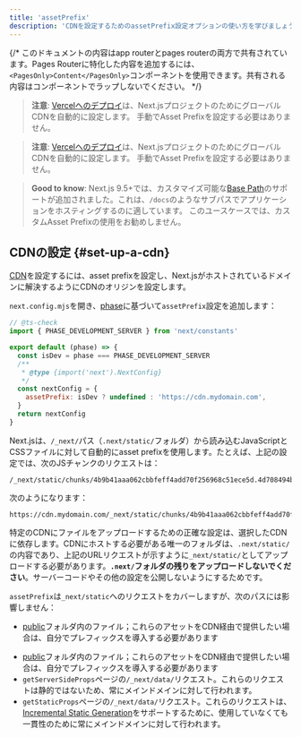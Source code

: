 ```yaml
---
title: 'assetPrefix'
description: 'CDNを設定するためのassetPrefix設定オプションの使い方を学びましょう。'
---
```


{/* このドキュメントの内容はapp routerとpages routerの両方で共有されています。Pages Routerに特化した内容を追加するには、`<PagesOnly>Content</PagesOnly>`コンポーネントを使用できます。共有される内容はコンポーネントでラップしないでください。 */}

<AppOnly>

> **注意**: [Vercelへのデプロイ](/docs/app/getting-started/deploying)は、Next.jsプロジェクトのためにグローバルCDNを自動的に設定します。
> 手動でAsset Prefixを設定する必要はありません。

</AppOnly>

<PagesOnly>

> **注意**: [Vercelへのデプロイ](https://nextjs.org/docs/canary/pages/getting-started/deploying)は、Next.jsプロジェクトのためにグローバルCDNを自動的に設定します。
> 手動でAsset Prefixを設定する必要はありません。

</PagesOnly>

> **Good to know**: Next.js 9.5+では、カスタマイズ可能な[Base Path](/docs/app/api-reference/config/next-config-js/basePath)のサポートが追加されました。これは、`/docs`のようなサブパスでアプリケーションをホスティングするのに適しています。
> このユースケースでは、カスタムAsset Prefixの使用をお勧めしません。

## CDNの設定 {#set-up-a-cdn}

[CDN](https://en.wikipedia.org/wiki/Content_delivery_network)を設定するには、asset prefixを設定し、Next.jsがホストされているドメインに解決するようにCDNのオリジンを設定します。

`next.config.mjs`を開き、[phase](/docs/app/api-reference/config/next-config-js#async-configuration)に基づいて`assetPrefix`設定を追加します：

```js title="next.config.mjs"
// @ts-check
import { PHASE_DEVELOPMENT_SERVER } from 'next/constants'

export default (phase) => {
  const isDev = phase === PHASE_DEVELOPMENT_SERVER
  /**
   * @type {import('next').NextConfig}
   */
  const nextConfig = {
    assetPrefix: isDev ? undefined : 'https://cdn.mydomain.com',
  }
  return nextConfig
}
```

Next.jsは、`/_next/`パス（`.next/static/`フォルダ）から読み込むJavaScriptとCSSファイルに対して自動的にasset prefixを使用します。たとえば、上記の設定では、次のJSチャンクのリクエストは：

```
/_next/static/chunks/4b9b41aaa062cbbfeff4add70f256968c51ece5d.4d708494b3aed70c04f0.js
```

次のようになります：

```
https://cdn.mydomain.com/_next/static/chunks/4b9b41aaa062cbbfeff4add70f256968c51ece5d.4d708494b3aed70c04f0.js
```

特定のCDNにファイルをアップロードするための正確な設定は、選択したCDNに依存します。CDNにホストする必要がある唯一のフォルダは、`.next/static/`の内容であり、上記のURLリクエストが示すように`_next/static/`としてアップロードする必要があります。**`.next/`フォルダの残りをアップロードしないでください**。サーバーコードやその他の設定を公開しないようにするためです。

`assetPrefix`は`_next/static`へのリクエストをカバーしますが、次のパスには影響しません：

<AppOnly>

- [public](/docs/app/api-reference/file-conventions/public-folder)フォルダ内のファイル；これらのアセットをCDN経由で提供したい場合は、自分でプレフィックスを導入する必要があります

</AppOnly>

<PagesOnly>

- [public](https://nextjs.org/docs/canary/pages/api-reference/file-conventions/public-folder)フォルダ内のファイル；これらのアセットをCDN経由で提供したい場合は、自分でプレフィックスを導入する必要があります
- `getServerSideProps`ページの`/_next/data/`リクエスト。これらのリクエストは静的ではないため、常にメインドメインに対して行われます。
- `getStaticProps`ページの`/_next/data/`リクエスト。これらのリクエストは、[Incremental Static Generation](https://nextjs.org/docs/canary/pages/building-your-application/data-fetching/incremental-static-regeneration)をサポートするために、使用していなくても一貫性のために常にメインドメインに対して行われます。

</PagesOnly>
